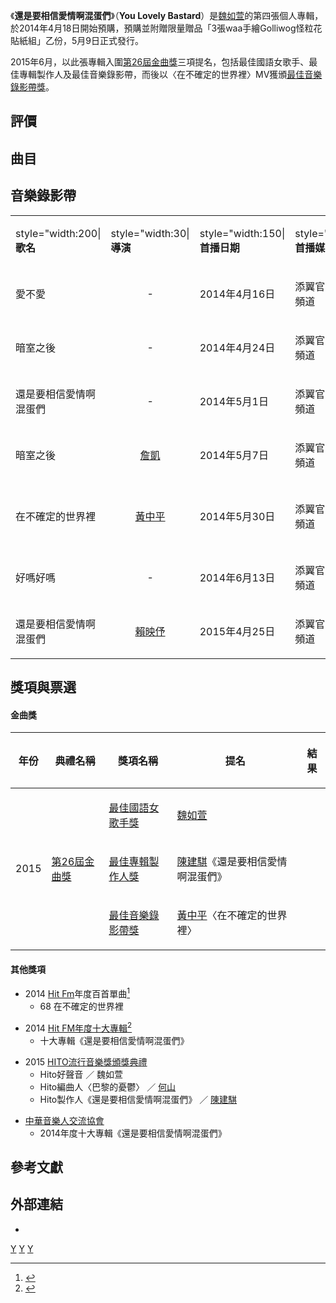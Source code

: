 {{Infobox Album
| Name		= 還是要相信愛情啊混蛋們<br />You Lovely Bastard
| Type		= 專輯
| Artist	= [[魏如萱|魏如萱]] 
| Cover		= You_Lovely_Bastard.jpg
| Released	= 2014年5月9日
| Recorded	= 
| Genre		= [[華語流行音樂|華語流行音樂]] 
| Length	= 46分38秒
| Label		= [[添翼創越工作室|添翼創越工作室]]<ref>[http://isrc.ncl.edu.tw/music_view.aspx?item=16329 還是要相信愛情啊混蛋們 - ISRC]</ref>
| Producer	= [[陳建騏|陳建騏]] 
| Last album	= [[不允許哭泣的場合|不允許哭泣的場合]]<br />（2011年）
| This album	= '''還是要相信愛情啊混蛋們'''<br />（2014年）
| Next album	= [[末路狂花_(魏如萱專輯)|末路狂花]]<br />（2016年）
| Reviews       = 
*[[HitFM聯播網|Hit Fm]] - 2014年度十大專輯
*[[中華音樂人交流協會|中華音樂人交流協會]] - 2014年度十大專輯
}}

《'''還是要相信愛情啊混蛋們'''》（'''You Lovely Bastard'''）是[[魏如萱|魏如萱]]的第四張個人專輯，於2014年4月18日開始預購，預購並附贈限量贈品「3張waa手繪Golliwog怪粒花貼紙組」乙份，5月9日正式發行。

2015年6月，以此張專輯入圍[[第26屆金曲獎|第26屆金曲獎]]三項提名，包括最佳國語女歌手、最佳專輯製作人及最佳音樂錄影帶，而後以〈在不確定的世界裡〉MV獲頒[[最佳音樂錄影帶獎_(金曲獎)|最佳音樂錄影帶獎]]。

== 評價 ==

== 曲目 ==
{{Tracklist
| total_length = 46:38

| music_credits = yes
| lyrics_credits = yes
| arranger_credits = yes
| longnote_column = no

| title1 = 在不確定的世界裡<br />
| note1 = <small>''Nebulous''</small>
| longnote1 = '''第二波主打'''
| music1 = [[陳綺貞|陳綺貞]]
| lyrics1 = [[陳綺貞|陳綺貞]]
| arranger1 = [[陳君豪|陳君豪]]
| length1 = 4:02

| title2 = 還是要相信愛情啊混蛋們<br />
| note2 = <small>''You Lovely Bastard''</small>
| longnote2 = '''第四波主打'''
| music2 = [[魏如萱|魏如萱]]、[[韓立康|韓立康]]
| lyrics2 = [[李格弟|李格弟]]
| arranger2 = [[韓立康|韓立康]]
| length2 = 3:48

| title3 = 巴黎的憂鬱<br />
| note3 = <small>''Le Spleen de Paris''</small>
| longnote3 = 
| music3 = [[魏如萱|魏如萱]]
| lyrics3 = [[魏如萱|魏如萱]]
| arranger3 =  [[何山(音樂人)|何山（Hong Kong）]]
| length3 = 3:40

| title4 = 愛不愛<br />
| note4 = <small>''unLove''</small>
| longnote4 = '''序曲'''
| music4 = [[魏如萱|魏如萱]]
| lyrics4 = [[魏如萱|魏如萱]]
| arranger4 = [[黃少雍|黃少雍]]
| length4 = 3:08

| title5 = 背景<br />
| note5 = <small>''BackGround''</small>
| longnote5 = 
| music5 =[[魏如萱|魏如萱]]
| lyrics5 =[[魏如萱|魏如萱]]
| arranger5 = [[宇宙人_(台灣樂團)|宇宙人 小玉]]
| length5 = 3:28

| title6 = 睡蓮<br />
| note6 = <small>''Sleeping Lotus''</small>
| longnote6 =
| music6 = [[魏如萱|魏如萱]]、<br />[[Andrea_Manghisi|Andrea Manghisi]]
| lyrics6 = [[魏如萱|魏如萱]]、<br />[[Vito_Antonio_Indolfo|Vito Antonio Indolfo]]
| arranger6 = [[AcomeandromedA|AcomeandromedA]] / <br />[[魏如萱|魏如萱]]
| length6 = 5:14

| title7 = 開始和結束之間<br />
| note7 = <small>''In Between''</small>
| longnote7 =
| music7 = [[陳建騏|陳建騏]]
| lyrics7 = [[王小苗|王小苗]]
| arranger7 = [[陳建騏|陳建騏]]
| length7 = 4:40

| title8 = 暗室之後<br />
| note8 = <small>''The Dark Chamber''</small>
| longnote8 = '''第一波主打'''
| music8 = [[陳建騏|陳建騏]] 
| lyrics8 = [[魏如萱|魏如萱]] 
| arranger8 = [[陳建騏|陳建騏]]
| length8 = 3:58

| title9 =  捉迷藏<br />
| note9 = <small>''Hide & Seek''</small>
| longnote9 =
| music9 = [[魏如萱|魏如萱]]、[[韓立康|韓立康]]
| lyrics9 = [[魏如萱|魏如萱]] 
| arranger9 = [[韓立康|韓立康]]
| length9 = 4:48

| title10 = 黑貓的計謀<br />
| note10 = <small>''Her Delicate Plots''</small>
| longnote10 =
| music10 = [[Toshiya_Fueoka|Toshiya Fueoka]] 
| lyrics10 = [[魏如萱|魏如萱]]、<br />[[Toshiya_Fueoka|Toshiya Fueoka<br />（Japan）]]
| arranger10 = [[Toshiya_Fueoka|Toshiya Fueoka]] 
| length10 = 4:42

| title11 = 好嗎好嗎<br />
| note11 = <small>''A Gift''</small>
| longnote11 = '''第三波主打'''
| music11 = [[魏如萱|魏如萱]]、[[張瀚中|張瀚中]]
| lyrics11 = [[魏如萱|魏如萱]]
| arranger11 = [[于京延|-{于}-京延]]
| length11 = 4:55
}}

==音樂錄影帶==
{| class="wikitable" 
|- align=center
|style="width:200|'''歌名'''||style="width:30|'''導演'''||style="width:150|'''首播日期'''||style="width:150|'''首播媒介'''||style="width:150|'''備註'''
|-
| 愛不愛 || <center>- || 2014年4月16日 || 添翼官方YouTube頻道 || 歌詞版Lyrics Video
|-
| 暗室之後|| <center>- || 2014年4月24日 || 添翼官方YouTube頻道 || 歌詞版Lyrics Video
|-
| 還是要相信愛情啊混蛋們 || <center>- || 2014年5月1日 || 添翼官方YouTube頻道 || 歌詞版Lyrics Video
|-
|暗室之後 || <center>[[詹凱|詹凱]] || 2014年5月7日 || 添翼官方YouTube頻道 ||
|-
| 在不確定的世界裡 || <center>[[黃中平|黃中平]] || 2014年5月30日 || 添翼官方YouTube頻道 || [[陳綺貞|陳綺貞]]跨刀演出，榮獲第26屆金曲獎最佳音樂錄影帶獎
|-
| 好嗎好嗎|| <center>- || 2014年6月13日 || 添翼官方YouTube頻道 ||
|-
| 還是要相信愛情啊混蛋們 || <center>[[賴映伃|賴映伃]] || 2015年4月25日 || 添翼官方YouTube頻道 ||
|}

== 獎項與票選 ==
====金曲獎====
{| class="wikitable"
! 年份
! 典禮名稱
! 獎項名稱
! 提名
! 結果
|- 
| rowspan="4"|2015
| rowspan="4"|[[第26屆金曲獎|第26屆金曲獎]]
|[[最佳國語女歌手獎_(金曲奖)|最佳國語女歌手獎]]
|[[魏如萱|魏如萱]]
|{{nom}}
|- 
|[[最佳專輯製作人獎_(金曲獎)|最佳專輯製作人獎]]
|[[陳建騏|陳建騏]]《還是要相信愛情啊混蛋們》
|{{nom}}
|- 
|[[最佳音樂錄影帶獎_(金曲獎)|最佳音樂錄影帶獎]]
|[[黃中平|黃中平]]〈在不確定的世界裡〉
|{{won}}
|}

====其他獎項====
*2014 [[HitFM聯播網|Hit Fm]]年度百首單曲<ref>{{Cite web |url=http://www.hitoradio.com/activities2014/2014hitfmtop100/top100.php |title=2014 Hit Fm年度百首單曲 |access-date=2015-05-18 |archive-date=2018-04-03 |archive-url=https://web.archive.org/web/20180403051913/http://www.hitoradio.com/activities2014/2014hitfmtop100/top100.php |dead-url=no }}</ref>
**68 在不確定的世界裡

*2014 [[Hit_FM年度十大專輯|Hit FM年度十大專輯]]<ref>{{Cite web |url=http://www.hitoradio.com/activities2015/20150202album/ |title=:::2014 Hit Fm年度十大專輯::: |access-date=2015-05-18 |archive-date=2015-02-15 |archive-url=https://web.archive.org/web/20150215064147/http://www.hitoradio.com/activities2015/20150202album/ |dead-url=no }}</ref>
**十大專輯《還是要相信愛情啊混蛋們》

*2015 [[HITO流行音樂獎頒獎典禮|HITO流行音樂獎頒獎典禮]]
**Hito好聲音 ／ 魏如萱
**Hito編曲人〈巴黎的憂鬱〉 ／ [[何山(音樂人)|何山]]
**Hito製作人《還是要相信愛情啊混蛋們》 ／ [[陳建騏|陳建騏]]

*[[中華音樂人交流協會|中華音樂人交流協會]]
**2014年度十大專輯《還是要相信愛情啊混蛋們》

==參考文獻==
{{Reflist|1}}

== 外部連結 ==
{{commonscat|魏如萱}}
*{{YouTube|user=teamear|teamear}}

{{魏如萱}}
{{金曲獎最佳音樂錄影帶獎}}
{{Portal bar|台灣|音樂}}
[[Category:魏如萱音樂專輯|Y]]
[[Category:2014年臺灣音樂專輯|Y]]
[[Category:中華音樂人交流協會十大專輯獲獎作品|Y]]
